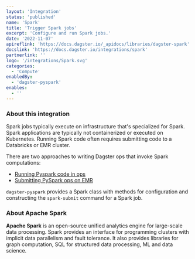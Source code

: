 ```yaml
---
layout: 'Integration'
status: 'published'
name: 'Spark'
title: 'Trigger Spark jobs'
excerpt: 'Configure and run Spark jobs.'
date: '2022-11-07'
apireflink: 'https://docs.dagster.io/_apidocs/libraries/dagster-spark'
docslink: 'https://docs.dagster.io/integrations/spark'
partnerlink: ''
logo: '/integrations/Spark.svg'
categories:
  - 'Compute'
enabledBy:
  - 'dagster-pyspark'
enables:
  - ''
---
```


### About this integration

Spark jobs typically execute on infrastructure that's specialized for Spark. Spark applications are typically not containerized or executed on Kubernetes. Running Spark code often requires submitting code to a Databricks or EMR cluster.

There are two approaches to writing Dagster ops that invoke Spark computations:

- [Running Pyspark code in ops](https://docs.dagster.io/integrations/spark#running-pyspark-code-in-ops)
- [Submitting PySpark ops on EMR](https://docs.dagster.io/integrations/spark#submitting-pyspark-ops-on-emr)

`dagster-pyspark` provides a Spark class with methods for configuration and constructing the `spark-submit` command for a Spark job.

### About Apache Spark

**Apache Spark** is an open-source unified analytics engine for large-scale data processing. Spark provides an interface for programming clusters with implicit data parallelism and fault tolerance. It also provides libraries for graph computation, SQL for structured data processing, ML and data science.
